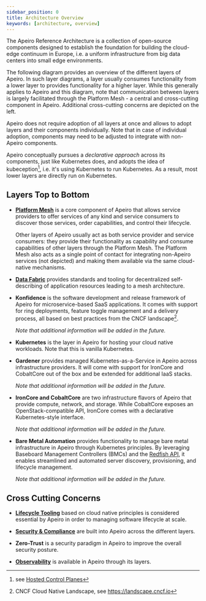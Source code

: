 ```yaml
---
sidebar_position: 0
title: Architecture Overview
keywords: [architecture, overview]
---
```


The Apeiro Reference Architecture is a collection of open-source components designed to establish the foundation for building the cloud-edge continuum in Europe, i.e. a uniform infrastructure from big data centers into small edge environments.

The following diagram provides an overview of the different layers of Apeiro. In such layer diagrams, a layer usually consumes functionality from a lower layer to provides functionality for a higher layer. While this generally applies to Apeiro and this diagram, note that communication between layers is largely facilitated through the Platform Mesh - a central and cross-cutting component in Apeiro. Additional cross-cutting concerns are depicted on the left.

<ApeiroFigure src="/architecture/layered-architecture.svg"
  alt="A layered perspective on the Apeiro Reference Architecture"
  caption="A layered perspective on the Apeiro Reference Architecture (colors used for clarity only)"
  width="100%"/>

Apeiro does not require adoption of all layers at once and allows to adopt layers and their components individually. Note that in case of individual adoption, components may need to be adjusted to integrate with non-Apeiro components.

Apeiro conceptually pursues a _declarative approach_ across its components, just like Kubernetes does, and adopts the idea of kubeception[^kubeception], i.e. it's using Kubernetes to run Kubernetes. As a result, most lower layers are directly run on Kubernetes.

## Layers Top to Bottom

- **[Platform Mesh](./../best-practices/platform-mesh/index.mdx)** is a core component of Apeiro that allows service providers to offer services of any kind and service consumers to discover those services, order capabilities, and control their lifecycle.

    Other layers of Apeiro usually act as both service provider and service consumers: they provide their functionality as capability and consume capabilities of other layers through the Platform Mesh. The Platform Mesh also acts as a single point of contact for integrating non-Apeiro services (not depicted) and making them available via the same cloud-native mechanisms.

- **[Data Fabric](./../best-practices/data-fabric/index.mdx)** provides standards and tooling for decentralized self-describing of application resources leading to a mesh architecture.

- **Konfidence** is the software development and release framework of Apeiro for microservice-based SaaS applications. It comes with support for ring deployments, feature toggle management and a delivery process, all based on best practices from the CNCF landscape[^cncf-landscape].

    _Note that additional information will be added in the future._

- **Kubernetes** is the layer in Apeiro for hosting your cloud native workloads. Note that this is vanilla Kubernetes.

- **Gardener** provides managed Kubernetes-as-a-Service in Apeiro across infrastructure providers. It will come with support for IronCore and CobaltCore out of the box and be extended for additional IaaS stacks.

    _Note that additional information will be added in the future._

- **IronCore and CobaltCore** are two infrastructure flavors of Apeiro that provide compute, network, and storage. While CobaltCore exposes an OpenStack-compatible API, IronCore comes with a declarative Kubernetes-style interface.

    _Note that additional information will be added in the future._

- **Bare Metal Automation** provides functionality to manage bare metal infrastructure in Apeiro through Kubernetes principles. By leveraging Baseboard Management Controllers (BMCs) and the [Redfish API](https://www.dmtf.org/standards/redfish), it enables streamlined and automated server discovery, provisioning, and lifecycle management.

    _Note that additional information will be added in the future._


## Cross Cutting Concerns

- **[Lifecycle Tooling](./../best-practices/lcm/index.mdx)** based on cloud native principles is considered essential by Apeiro in order to managing software lifecycle at scale.

- **[Security & Compliance](./../best-practices/security/index.mdx)** are built into Apeiro across the different layers.

- **Zero-Trust** is a security paradigm in Apeiro to improve the overall security posture.

- **[Observability](./../best-practices/observability/index.mdx)** is available in Apeiro through its layers.

[^cncf-landscape]: CNCF Cloud Native Landscape, see https://landscape.cncf.io
[^kubeception]: see [Hosted Control Planes](./../best-practices/multi-cluster-federation/hosted-control-planes.mdx)
